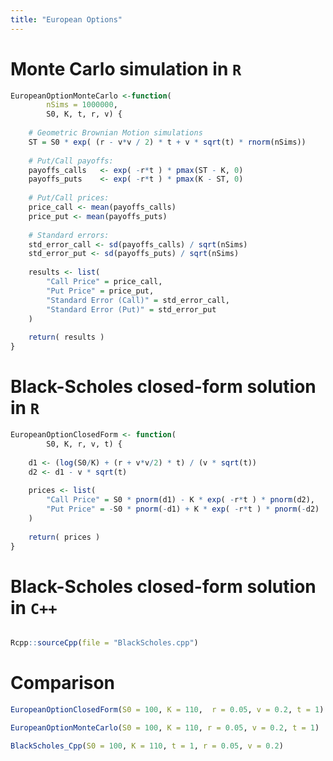 ```yaml
---
title: "European Options"
---
```


# Monte Carlo simulation in `R`

```r
EuropeanOptionMonteCarlo <-function(
        nSims = 1000000, 
        S0, K, t, r, v) {
   
    # Geometric Brownian Motion simulations
    ST = S0 * exp( (r - v*v / 2) * t + v * sqrt(t) * rnorm(nSims))
    
    # Put/Call payoffs:
    payoffs_calls   <- exp( -r*t ) * pmax(ST - K, 0)
    payoffs_puts    <- exp( -r*t ) * pmax(K - ST, 0)
    
    # Put/Call prices:
    price_call <- mean(payoffs_calls)
    price_put <- mean(payoffs_puts)
    
    # Standard errors:
    std_error_call <- sd(payoffs_calls) / sqrt(nSims)
    std_error_put <- sd(payoffs_puts) / sqrt(nSims)
    
    results <- list(
        "Call Price" = price_call,
        "Put Price" = price_put,
        "Standard Error (Call)" = std_error_call,
        "Standard Error (Put)" = std_error_put
    )
    
    return( results )
}
```


# Black-Scholes closed-form solution in `R`

```r
EuropeanOptionClosedForm <- function(
        S0, K, r, v, t) {
    
    d1 <- (log(S0/K) + (r + v*v/2) * t) / (v * sqrt(t))
    d2 <- d1 - v * sqrt(t)
    
    prices <- list(
        "Call Price" = S0 * pnorm(d1) - K * exp( -r*t ) * pnorm(d2),
        "Put Price" = -S0 * pnorm(-d1) + K * exp( -r*t ) * pnorm(-d2)
    )
    
    return( prices )
}
```

# Black-Scholes closed-form solution in `C++`

```Rcpp

```


```r
Rcpp::sourceCpp(file = "BlackScholes.cpp")
```


# Comparison

```r
EuropeanOptionClosedForm(S0 = 100, K = 110,  r = 0.05, v = 0.2, t = 1)

EuropeanOptionMonteCarlo(S0 = 100, K = 110, r = 0.05, v = 0.2, t = 1)

BlackScholes_Cpp(S0 = 100, K = 110, t = 1, r = 0.05, v = 0.2)
```


